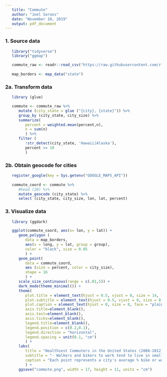 ```yaml
---
   title: "Commute"
   author: "Joel Soroos"
   date: "November 10, 2019"
   output: pdf_document
---
```



### 1. Source data
```r

   library("tidyverse")
   library("ggmap")

   commute_raw <- readr::read_csv("https://raw.githubusercontent.com/rfordatascience/tidytuesday/master/data/2019/2019-11-05/commute.csv")
   
   map_borders <- map_data("state") 
```


### 2a.  Transform data
```r

   library (glue)

   commute <- commute_raw %>%
      mutate (city_state = glue ("{city}, {state}")) %>%
      group_by (city_state, city_size) %>%
      summarize(
         percent = weighted.mean(percent,n),
         n = sum(n)
         ) %>%
      filter (
         !str_detect(city_state, 'Hawaii|Alaska'),
         percent >= 10
         ) 
```


### 2b.  Obtain geocode for cities
```r
    
   register_google(key = Sys.getenv("GOOGLE_MAPS_API"))
   
   commute_coord <- commute %>%
      #head (20) %>%
      mutate_geocode (city_state) %>%
      select (city_state, city_size, lon, lat, percent)
```

### 3. Visualize data
```r

   library (ggdark)

   ggplot(commute_coord, aes(x= lon, y = lat)) +
      geom_polygon (
         data = map_borders, 
         aes(x = long, y = lat, group = group),
         color = "black", size = 0.05
         ) +
      geom_point(
         data = commute_coord,
         aes (size = percent, color = city_size),
         shape = 16
         ) +
      scale_size_continuous(range = c(.01,5)) +
      dark_mode(theme_minimal()) +
      theme(
         plot.title = element_text(hjust = 0.5, vjust = 0, size = 14, face = "bold", margin = margin (0,0,0,0)),
         plot.subtitle = element_text(hjust = 0.5, vjust = 0, size = 8, margin = margin (0,0,5,0)),
         plot.caption = element_text(hjust = 0, size = 8, face = "plain", margin = margin (10,0,0,0)),
         axis.title=element_blank(),
         axis.text=element_blank(),
         axis.ticks=element_blank(),
         legend.title=element_blank(),
         legend.position = c(0.2,0.1),
         legend.direction = "horizontal",
         legend.spacing = unit(0.1, "cm")
         ) +
      labs(
         title = "Healthiest Commuters in the United States (2008-2012)",
         subtitle = "- Walkers and bikers to work tend to live in small towns in Northeast, Midwest and Pacific Coast.",
         caption = "Each point represents a city's average % bike or walk commuters.  Average is weighted by relative number of bikers and walkers.\nCities displayed with > 10% weighted average bike/walk commuters.\nVisualization: Joel Soroos @soroosj  |  Data: U.S. Census Bureau"
         ) +
      ggsave("commute.png", width = 17, height = 11, units = "cm")
```